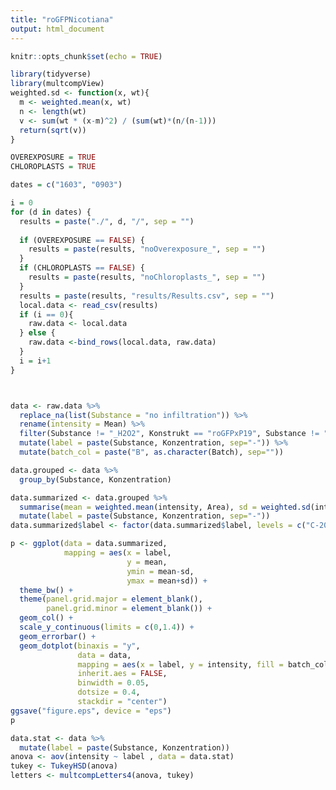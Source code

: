 ```yaml
---
title: "roGFPNicotiana"
output: html_document
---
```


```r
knitr::opts_chunk$set(echo = TRUE)
```

```r
library(tidyverse)
library(multcompView)
weighted.sd <- function(x, wt){
  m <- weighted.mean(x, wt)
  n <- length(wt)
  v <- sum(wt * (x-m)^2) / (sum(wt)*(n/(n-1)))
  return(sqrt(v))
}
```

```r
OVEREXPOSURE = TRUE
CHLOROPLASTS = TRUE

dates = c("1603", "0903")

i = 0
for (d in dates) {
  results = paste("./", d, "/", sep = "")
  
  if (OVEREXPOSURE == FALSE) {
    results = paste(results, "noOverexposure_", sep = "")
  }
  if (CHLOROPLASTS == FALSE) {
    results = paste(results, "noChloroplasts_", sep = "")
  }
  results = paste(results, "results/Results.csv", sep = "")
  local.data <- read_csv(results)
  if (i == 0){
    raw.data <- local.data
  } else {
    raw.data <-bind_rows(local.data, raw.data)
  }
  i = i+1
}



data <- raw.data %>%
  replace_na(list(Substance = "no infiltration")) %>%
  rename(intensity = Mean) %>%
  filter(Substance != "_H2O2", Konstrukt == "roGFPxP19", Substance != "_DTT", Substance != "_H", Substance != "_H2O") %>%
  mutate(label = paste(Substance, Konzentration, sep="-")) %>%
  mutate(batch_col = paste("B", as.character(Batch), sep=""))

data.grouped <- data %>%
  group_by(Substance, Konzentration) 

data.summarized <- data.grouped %>%
  summarise(mean = weighted.mean(intensity, Area), sd = weighted.sd(intensity, Area), se = weighted.mean(StdDev, Area)) %>%
  mutate(label = paste(Substance, Konzentration, sep="-"))
data.summarized$label <- factor(data.summarized$label, levels = c("C-20", "CTween-20", "C-50", "H-20", "H-50", "R-20", "R-50", "H2O2-10", "DTT-2", "H2O-0", "no infiltration-0"))
```

```r
p <- ggplot(data = data.summarized, 
            mapping = aes(x = label,
                          y = mean,
                          ymin = mean-sd,
                          ymax = mean+sd)) +
  theme_bw() +
  theme(panel.grid.major = element_blank(), 
        panel.grid.minor = element_blank()) +
  geom_col() +
  scale_y_continuous(limits = c(0,1.4)) + 
  geom_errorbar() +
  geom_dotplot(binaxis = "y",
               data = data,
               mapping = aes(x = label, y = intensity, fill = batch_col),
               inherit.aes = FALSE,
               binwidth = 0.05,
               dotsize = 0.4,
               stackdir = "center")
ggsave("figure.eps", device = "eps")
p
```


```r
data.stat <- data %>%
  mutate(label = paste(Substance, Konzentration))
anova <- aov(intensity ~ label , data = data.stat)
tukey <- TukeyHSD(anova)
letters <- multcompLetters4(anova, tukey)
```

